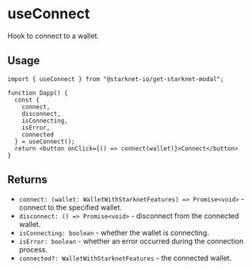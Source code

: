 # useConnect

Hook to connect to a wallet.

## Usage

```tsx
import { useConnect } from "@starknet-io/get-starknet-modal";

function Dapp() {
  const {
    connect,
    disconnect,
    isConnecting,
    isError,
    connected
  } = useConnect();
  return <button onClick={() => connect(wallet)}>Connect</button>
}
```

## Returns

 * `connect: (wallet: WalletWithStarknetFeatures) => Promise<void>` - connect to the specified wallet.
 * `disconnect: () => Promise<void>` - disconnect from the connected wallet.
 * `isConnecting: boolean` - whether the wallet is connecting.
 * `isError: boolean` - whether an error occurred during the connection process.
 * `connected?: WalletWithStarknetFeatures` - the connected wallet.

